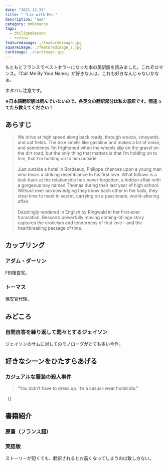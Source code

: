 ```yaml
---
date: "2021-12-31"
title: "『Lie with Me』"
description: "aaa"
category: mmRomance
tags:
  - philippeBesson
  - review
featuredimage: ./featuredimage.jpg
squareimage: ./featuredimage_s.jpg
cardimage: ./cardimage.jpg
---
```



もともとフランスでベストセラーになった本の英訳版を読みました。これぞロマンス。『Call Me By Your Name』が好きな人は、これも好きなんじゃないかなぁ。

<InternalLink slug="/mm-romance/the-monet-murders/" />

ネタバレ注意です。

**※日本語翻訳版は読んでいないので、各英文の翻訳部分は私の意訳です。間違ってたら教えてください！**

## あらすじ

<Blockquote srcName="Lie with Me" srcURL="https://amzn.to/2EtBEJD">
We drive at high speed along back roads, through woods, vineyards, and oat fields. The bike smells like gasoline and makes a lot of noise, and sometimes I’m frightened when the wheels slip on the gravel on the dirt road, but the only thing that matters is that I’m holding on to him, that I’m holding on to him outside.<br />
<br />
Just outside a hotel in Bordeaux, Philippe chances upon a young man who bears a striking resemblance to his first love. What follows is a look back at the relationship he’s never forgotten, a hidden affair with a gorgeous boy named Thomas during their last year of high school. Without ever acknowledging they know each other in the halls, they steal time to meet in secret, carrying on a passionate, world-altering affair.<br />
<br />
Dazzlingly rendered in English by Ringwald in her first-ever translation, Besson’s powerfully moving coming-of-age story captures the eroticism and tenderness of first love—and the heartbreaking passage of time.
</Blockquote>

## カップリング

### アダム・ダーリン

FBI捜査官。


### トーマス

保安官代理。

## みどころ

### 自問自答を繰り返して悶々とするジェイソン

ジェイソンのサムに対してのモノローグがとても多い今作。

## 好きなシーンをひたすらあげる

### カジュアルな服装の殺人事件

<Blockquote srcName="Lie with Me" srcURL="https://amzn.to/2Z1eGmE" book>
“You didn’t have to dress up. It’s a casual-wear homicide.”
</Blockquote>

<p className="translation">（）</p>

## 書籍紹介

### 原書（フランス語）

<Amazon
  asin="2260029884"
  title="Arrête avec tes mensonges"
  url="https://amzn.to/3q1bQtB"
  author="Philippe Besson"
/>

### 英語版

<Amazon
  asin="B07GNSF4BH"
  title="Lie with Me"
  url="https://amzn.to/3b0mrB0"
  author="Philippe Besson"
/>

ストーリーが短くても、翻訳されるとお高くなってしまうのは致し方ない。
